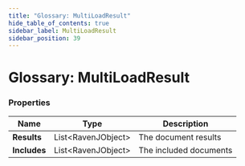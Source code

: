 ```yaml
---
title: "Glossary: MultiLoadResult"
hide_table_of_contents: true
sidebar_label: MultiLoadResult
sidebar_position: 39
---
```



# Glossary: MultiLoadResult

### Properties

| Name | Type | Description |
| ------------- | ------------- | ----- |
| **Results** |  List&lt;RavenJObject&gt; | The document results |
| **Includes** | List&lt;RavenJObject&gt; | The included documents |

